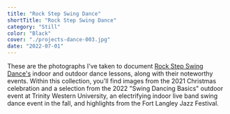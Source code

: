 ```yaml
---
title: "Rock Step Swing Dance"
shortTitle: "Rock Step Swing Dance"
category: "Still"
color: "Black"
cover: "./projects-dance-003.jpg"
date: "2022-07-01"
---
```


These are the photographs I've taken to document [Rock Step Swing Dance's](https://www.rockstepswingdance.ca/ "Rock Step Swing Dance's") indoor and outdoor dance lessons, along with their noteworthy events. Within this collection, you'll find images from the 2021 Christmas celebration and a selection from the 2022 "Swing Dancing Basics" outdoor event at Trinity Western University, an electrifying indoor live band swing dance event in the fall, and highlights from the Fort Langley Jazz Festival.